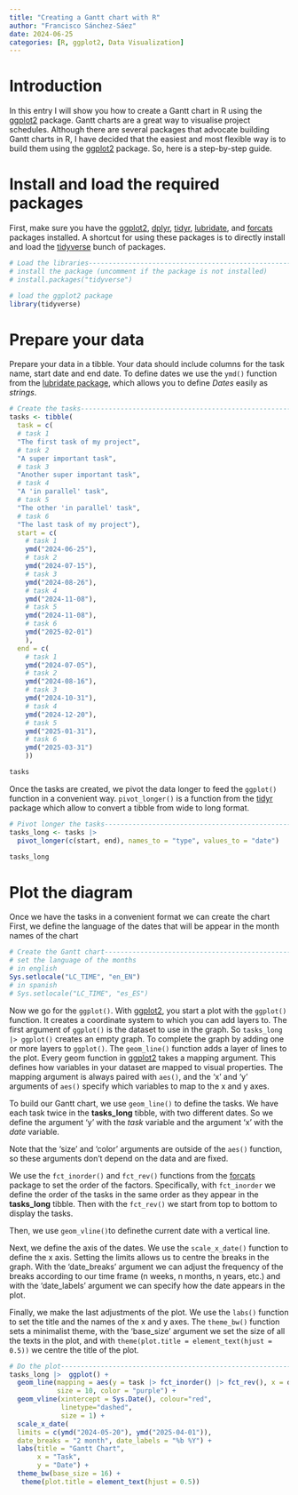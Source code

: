 ```yaml
---
title: "Creating a Gantt chart with R"
author: "Francisco Sánchez-Sáez"
date: 2024-06-25
categories: [R, ggplot2, Data Visualization]
---
```


# Introduction

In this entry I will show you how to create a Gantt chart in R using the [ggplot2](https://ggplot2.tidyverse.org/) package. Gantt charts are a great way to visualise project schedules. Although there are several packages that advocate building Gantt charts in R, I have decided that the easiest and most flexible way is to build them using the [ggplot2](https://ggplot2.tidyverse.org/) package. So, here is a step-by-step guide.

# Install and load the required packages

First, make sure you have the [ggplot2](https://ggplot2.tidyverse.org/), [dplyr](https://dplyr.tidyverse.org/), [tidyr](https://tidyr.tidyverse.org/), [lubridate](https://lubridate.tidyverse.org/), and [forcats](https://forcats.tidyverse.org/) packages installed. A shortcut for using these packages is to directly install and load the [tidyverse](https://www.tidyverse.org/) bunch of packages. 

```r
# Load the libraries---------------------------------------------------------
# install the package (uncomment if the package is not installed)
# install.packages("tidyverse")

# load the ggplot2 package
library(tidyverse)

```

# Prepare your data

Prepare your data in a tibble. Your data should include columns for the task name, start date and end date. To define dates we use the `ymd()` function from the [lubridate package](https://lubridate.tidyverse.org/), which allows you to define *Dates* easily as *strings*.

```r
# Create the tasks-----------------------------------------------------------
tasks <- tibble(
  task = c(
  # task 1  
  "The first task of my project", 
  # task 2
  "A super important task", 
  # task 3
  "Another super important task",
  # task 4
  "A 'in parallel' task",
  # task 5
  "The other 'in parallel' task", 
  # task 6
  "The last task of my project"),
  start = c(
    # task 1  
    ymd("2024-06-25"),
    # task 2
    ymd("2024-07-15"),
    # task 3 
    ymd("2024-08-26"),
    # task 4 
    ymd("2024-11-08"),
    # task 5
    ymd("2024-11-08"),
    # task 6
    ymd("2025-02-01")
    ),
  end = c(
    # task 1
    ymd("2024-07-05"),
    # task 2
    ymd("2024-08-16"),
    # task 3
    ymd("2024-10-31"),
    # task 4
    ymd("2024-12-20"),
    # task 5
    ymd("2025-01-31"),
    # task 6
    ymd("2025-03-31")
    ))

tasks

```

Once the tasks are created, we pivot the data longer to feed the `ggplot()` function in a convenient way. `pivot_longer()` is a function from the [tidyr](https://tidyr.tidyverse.org/) package which allow to convert a tibble from wide to long format.

```r
# Pivot longer the tasks-------------------------------------------------------
tasks_long <- tasks |> 
  pivot_longer(c(start, end), names_to = "type", values_to = "date")

tasks_long

```

# Plot the diagram

Once we have the tasks in a convenient format we can create the chart First, we define the language of the dates that will be appear in the month names of the chart 

```r
# Create the Gantt chart-----------------------------------------------------
# set the language of the months
# in english
Sys.setlocale("LC_TIME", "en_EN")
# in spanish
# Sys.setlocale("LC_TIME", "es_ES")

```

Now we go for the `ggplot()`. With [ggplot2](https://ggplot2.tidyverse.org/), you start a plot with the `ggplot()` function. It creates a coordinate system to which you can add layers to. The first argument of `ggplot()` is the dataset to use in the graph. So `tasks_long |> ggplot()` creates an empty graph. To complete the graph by adding one or more layers to `ggplot()`. The `geom_line()` function adds a layer of lines to the plot. Every geom function in [ggplot2](https://ggplot2.tidyverse.org/) takes a mapping argument. This defines how variables in your dataset are mapped to visual properties. The mapping argument is always paired with `aes()`, and the 'x' and 'y' arguments of `aes()` specify which variables to map to the x and y axes. 

To build our Gantt chart, we use `geom_line()` to define the tasks. We have each task twice in the **tasks_long** tibble, with two different dates. So we define the argument 'y' with the *task* variable and the argument 'x' with the *date* variable. 

::: {.callout-note}
Note that the 'size' and 'color' arguments are outside of the `aes()` function, so these arguments don't depend on the data and are fixed. 
:::

We use the `fct_inorder()` and `fct_rev()` functions from the [forcats](https://forcats.tidyverse.org/) package to set the order of the factors. Specifically, with `fct_inorder` we define the order of the tasks in the same order as they appear in the **tasks_long** tibble. Then with the `fct_rev()` we start from top to bottom to display the tasks.

Then, we use `geom_vline()`to definethe current date with a vertical line.

Next, we define the axis of the dates. We use the `scale_x_date()` function to define the x axis. Setting the limits allows us to centre the breaks in the graph. With the 'date_breaks' argument we can adjust the frequency of the breaks according to our time frame (n weeks, n months, n years, etc.) and with the 'date_labels' argument we can specify how the date appears in the plot.

Finally, we make the last adjustments of the plot. We use the `labs()` function to set the title and the names of the x and y axes. The `theme_bw()` function sets a minimalist theme, with the 'base_size' argument we set the size of all the texts in the plot, and with `theme(plot.title = element_text(hjust = 0.5))` we centre the title of the plot.

```r
# Do the plot----------------------------------------------------------------
tasks_long |>  ggplot() +
  geom_line(mapping = aes(y = task |> fct_inorder() |> fct_rev(), x = date), 
            size = 10, color = "purple") +
  geom_vline(xintercept = Sys.Date(), colour="red", 
             linetype="dashed",
             size = 1) +
  scale_x_date(
  limits = c(ymd("2024-05-20"), ymd("2025-04-01")),
  date_breaks = "2 month", date_labels = "%b %Y") +
  labs(title = "Gantt Chart",
       x = "Task",
       y = "Date") +
  theme_bw(base_size = 16) +
   theme(plot.title = element_text(hjust = 0.5))

```
